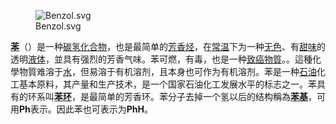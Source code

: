 [[File:Benzol.svg|left]]

'''[[苯|苯]]'''（'''{{碳}}{{Sub|6}}{{氢}}{{Sub|6}}'''）是一种[[碳氢化合物|碳氢化合物]]，也是最简单的[[芳香烃|芳香烃]]，在[[常温|常温]]下为一种[[无色|无色]]、有[[甜味|甜味]]的透明[[液体|液体]]，並具有强烈的芳香气味。苯可燃，有毒，也是一种[[致癌物質|致癌物質]]。。這種化學物質难溶于[[水|水]]，但易溶于有机溶剂，且本身也可作为有机溶剂。苯是一种[[石油|石油]]化工基本原料，其产量和生产技术，是一个国家石油化工发展水平的标志之一。苯具有的环系叫'''[[苯环|苯环]]'''，是最简单的芳香环。苯分子去掉一个氢以后的结构稱為'''[[苯基|苯基]]'''，可用'''Ph'''表示。因此苯也可表示为'''PhH'''。